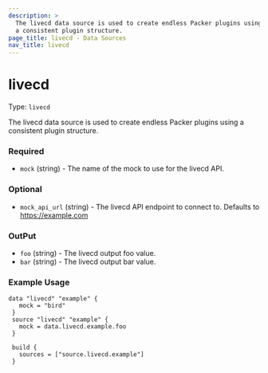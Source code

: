 ```yaml
---
description: >
  The livecd data source is used to create endless Packer plugins using
  a consistent plugin structure.
page_title: livecd - Data Sources
nav_title: livecd
---
```


# livecd

Type: `livecd`

<!--
  Include a short description about the data source. This is a good place
  to call out what the data source does, and any requirements for the given
  data source environment. See https://www.packer.io/docs/datasources/amazon-ami
-->

The livecd data source is used to create endless Packer plugins using
a consistent plugin structure.


<!-- Data source Configuration Fields -->

### Required

- `mock` (string) - The name of the mock to use for the livecd API.


<!--
  Optional Configuration Fields

  Configuration options that are not required or have reasonable defaults
  should be listed under the optionals section. Defaults values should be
  noted in the description of the field
-->

### Optional

- `mock_api_url` (string) - The livecd API endpoint to connect to.
  Defaults to https://example.com



<!--
  A basic example on the usage of the data source. Multiple examples
  can be provided to highlight various build configurations.

-->

### OutPut

- `foo` (string) - The livecd output foo value.
- `bar` (string) - The livecd output bar value.

<!--
  A basic example on the usage of the data source. Multiple examples
  can be provided to highlight various build configurations.

-->

### Example Usage


```hcl
data "livecd" "example" {
   mock = "bird"
 }
 source "livecd" "example" {
   mock = data.livecd.example.foo
 }

 build {
   sources = ["source.livecd.example"]
 }
```


